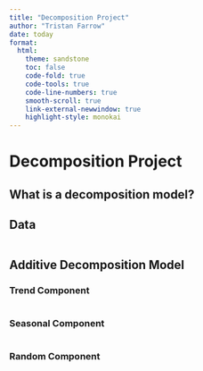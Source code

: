 ```yaml
---
title: "Decomposition Project"
author: "Tristan Farrow"
date: today
format:
  html:
    theme: sandstone
    toc: false
    code-fold: true
    code-tools: true
    code-line-numbers: true
    smooth-scroll: true
    link-external-newwindow: true
    highlight-style: monokai
---
```


# Decomposition Project

## What is a decomposition model?

## Data

```r

```

## Additive Decomposition Model

### Trend Component

```r

```

### Seasonal Component

```r

```

### Random Component

```r

```
